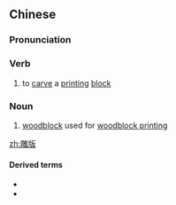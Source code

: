 ==Chinese==
{{zh-forms}}

===Pronunciation===
{{zh-pron
|m=diāobǎn
|cat=v,n
}}

===Verb===
{{zh-verb}}

# to [[carve]] a [[printing]] [[block]]

===Noun===
{{zh-noun}}

# [[woodblock]] used for [[woodblock printing]]

[[zh:雕版]]

====Derived terms====
* {{zh-l|雕版印刷}}
* {{zh-l|雕版印刷術}}